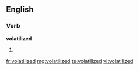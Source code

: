 ==English==

===Verb===
'''volatilized'''

# {{past of|[[volatilize]]}}

[[fr:volatilized]]
[[mg:volatilized]]
[[te:volatilized]]
[[vi:volatilized]]